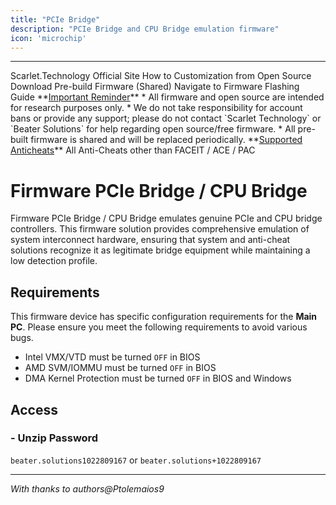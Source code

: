 ```yaml
---
title: "PCIe Bridge"
description: "PCIe Bridge and CPU Bridge emulation firmware"
icon: 'microchip'
---
```


---

<CardGroup cols={2}>
  <Card title="Github Repo" icon="github" href="https://scarlet.technology">
      Scarlet.Technology Official Site
  </Card>
  <Card title="Customization Guide" icon="code">
    How to Customization from Open Source
  </Card>
  <Card title="Download Pre-Build" icon="download">
    Download Pre-build Firmware (Shared)
  </Card>
  <Card title="Flash the Firmware" icon="bolt-lightning">
    Navigate to Firmware Flashing Guide
  </Card>
</CardGroup>
<Warning>
    **<u>Important Reminder</u>** 
    * All firmware and open source are intended for research purposes only.  
    * We do not take responsibility for account bans or provide any support; please do not contact `Scarlet Technology` or `Beater Solutions` for help regarding open source/free firmware.  
    * All pre-built firmware is shared and will be replaced periodically.
</Warning>
<Note>**<u>Supported Anticheats</u>**  
All Anti-Cheats other than FACEIT / ACE / PAC</Note>

# Firmware PCIe Bridge / CPU Bridge

Firmware PCIe Bridge / CPU Bridge emulates genuine PCIe and CPU bridge controllers. This firmware solution provides comprehensive emulation of system interconnect hardware, ensuring that system and anti-cheat solutions recognize it as legitimate bridge equipment while maintaining a low detection profile.

## Requirements
<Warning>This firmware device has specific configuration requirements for the **Main PC**. Please ensure you meet the following requirements to avoid various bugs.</Warning>
* Intel VMX/VTD must be turned `OFF` in BIOS
* AMD SVM/IOMMU must be turned `OFF` in BIOS
* DMA Kernel Protection must be turned `OFF` in BIOS and Windows

## Access

### - Unzip Password
`beater.solutions1022809167` or `beater.solutions+1022809167`

---

*With thanks to authors@Ptolemaios9*